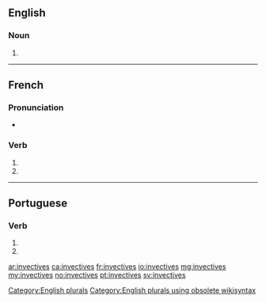 {{also|invectivés}}
==English==

===Noun===
{{head|en}}

# {{plural of|invective}}

[[Category:English plurals]][[Category:English plurals using obsolete wikisyntax]]

----

==French==

===Pronunciation===
* {{homophones|lang=fr|invective|invectivent}}

===Verb===
{{fr-verb-form}}

# {{conjugation of|invectiver||2|s|pres|ind|lang=fr}}
# {{conjugation of|invectiver||2|s|pres|sub|lang=fr}}

----

==Portuguese==

===Verb===
{{pt-verb-form}}

# {{conjugation of|invectivar||2|s|present|subjunctive|lang=pt}}
# {{conjugation of|invectivar||2|s|negative|imperative|lang=pt}}

[[ar:invectives]]
[[ca:invectives]]
[[fr:invectives]]
[[io:invectives]]
[[mg:invectives]]
[[my:invectives]]
[[no:invectives]]
[[pt:invectives]]
[[sv:invectives]]